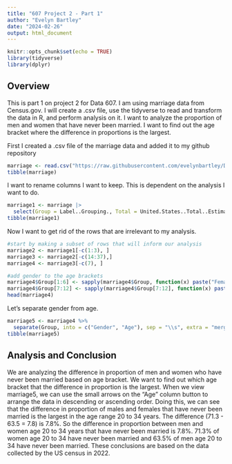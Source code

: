 ```yaml
---
title: "607 Project 2 - Part 1"
author: "Evelyn Bartley"
date: "2024-02-26"
output: html_document
---
```


```r
knitr::opts_chunk$set(echo = TRUE)
library(tidyverse)
library(dplyr)
```

## Overview
This is part 1 on project 2 for Data 607. I am using marriage data from Census.gov. I will create a .csv file, use the tidyverse to read and transform the data in R, and perform analysis on it. I want to analyze the proportion of men and women that have never been married. I want to find out the age bracket where the difference in proportions is the largest.

First I created a .csv file of the marriage data and added it to my github repository
```r
marriage <- read.csv("https://raw.githubusercontent.com/evelynbartley/Data-607/main/ACSST1Y2022.S1201-2024-02-20T191328.csv", header = TRUE)
tibble(marriage)
```
I want to rename columns I want to keep. This is dependent on the analysis I want to do.
```r
marriage1 <- marriage |> 
  select(Group = Label..Grouping., Total = United.States..Total..Estimate, Nevermarried = United.States..Never.married..Estimate)
tibble(marriage1)
```
Now I want to get rid of the rows that are irrelevant to my analysis.
```r
#start by making a subset of rows that will inform our analysis
marriage2 <- marriage1[-c(1:3), ]
marriage3 <- marriage2[-c(14:37),]
marriage4 <- marriage3[-c(7), ]

#add gender to the age brackets
marriage4$Group[1:6] <- sapply(marriage4$Group, function(x) paste("Female", x))
marriage4$Group[7:12] <- sapply(marriage4$Group[7:12], function(x) paste("Male", x))
head(marriage4)
```
Let's separate gender from age.
```r
marriage5 <- marriage4 %>%
  separate(Group, into = c("Gender", "Age"), sep = "\\s", extra = "merge")
tibble(marriage5)
```



## Analysis and Conclusion

We are analyzing the difference in proportion of men and women who have never been married based on age bracket. We want to find out which age bracket that the difference in proportion is the largest.
When we view marriage5, we can use the small arrows on the "Age" column button to arrange the data in descending or ascending order. Doing this, we can see that the difference in proportion of males and females that have never been married is the largest in the age range 20 to 34 years. The difference (71.3 - 63.5 = 7.8) is 7.8%. So the difference in proportion between men and women age 20 to 34 years that have never been married is 7.8%. 71.3% of women age 20 to 34 have never been married and 63.5% of men age 20 to 34 have never been married. These conclusions are based on the data collected by the US census in 2022.




